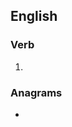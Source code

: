 ==English==

===Verb===
{{head|en|verb form}}

# {{en-third-person singular of|carve}}

===Anagrams===
* {{anagrams|en|a=acersv|Cavers|cavers|craves}}